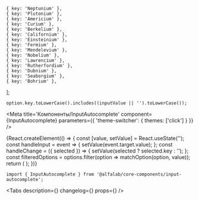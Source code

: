 



    { key: 'Neptunium' },
    { key: 'Plutonium' },
    { key: 'Americium' },
    { key: 'Curium' },
    { key: 'Berkelium' },
    { key: 'Californium' },
    { key: 'Einsteinium' },
    { key: 'Fermium' },
    { key: 'Mendelevium' },
    { key: 'Nobelium' },
    { key: 'Lawrencium' },
    { key: 'Rutherfordium' },
    { key: 'Dubnium' },
    { key: 'Seaborgium' },
    { key: 'Bohrium' },
];

    option.key.toLowerCase().includes((inputValue || '').toLowerCase());

<Meta
    title='Компоненты/InputAutocomplete'
    component={InputAutocomplete}
    parameters={{ 'theme-switcher': { themes: ['click'] } }}
/>


<!-- Canvas -->

<Story name='InputAutocomplete'>
    {React.createElement(() => {
        const [value, setValue] = React.useState('');
        const handleInput = event => {
            setValue(event.target.value);
        };
        const handleChange = ({ selected }) => {
            setValue(selected ? selected.key : '');
        };
        const filteredOptions = options.filter(option => matchOption(option, value));
        return (
            <InputAutocomplete
                options={filteredOptions}
                selected={boolean('prevent select', true) ? [] : undefined}
                block={boolean('block', false)}
                size={select('size', ['s', 'm', 'l', 'xl'], 's')}
                disabled={boolean('disabled', false)}
                error={text('error', '')}
                success={boolean('success', false)}
                hint={text('hint', '')}
                allowUnselect={boolean('allowUnselect', true)}
                closeOnSelect={boolean('closeOnSelect', false)}
                Arrow={boolean('Arrow', false) ? Arrow : undefined}
                circularNavigation={boolean('circularNavigation', false)}
                placeholder={text('placeholder', 'Введите элемент')}
                label={text('label', 'Элемент')}
                onChange={handleChange}
                onInput={handleInput}
                value={value}
            />
        );
    })}
</Story>


<!-- Docs -->

<ComponentHeader
    name='InputAutocomplete'
    version={version}
    package='@alfalab/core-components/input-autocomplete'
    stage={2}
/>

```tsx
import { InputAutocomplete } from '@alfalab/core-components/input-autocomplete';
```

<Tabs
    description={<Description />}
    changelog={<Changelog />}
    props={<Props of={InputAutocomplete} />}
/>
